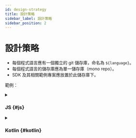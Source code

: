 ```yaml
---
id: design-strategy
title: 設計策略
sidebar_label: 設計策略
sidebar_position: 2
---
```


# 設計策略

- 每個程式語言應有一個獨立的 git 儲存庫，命名為 `${language}`。
- 每個程式語言的儲存庫應為單一儲存庫（mono repo）。
- SDK 及其相關範例專案應放置於此儲存庫下。

範例：

<details>
  <summary>

### JS \{#js}

</summary>

- js (核心)
- react
- react-sample

</details>

<details>
  <summary>

### Kotlin \{#kotlin}

</summary>

- kotlin (核心)
- android
- android-sample

</details>
